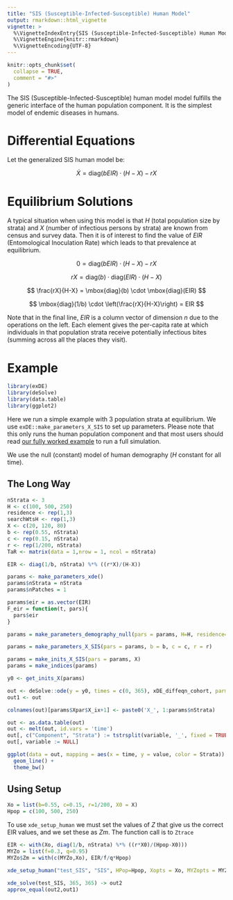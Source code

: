 ```yaml
---
title: "SIS (Susceptible-Infected-Susceptible) Human Model"
output: rmarkdown::html_vignette
vignette: >
  %\VignetteIndexEntry{SIS (Susceptible-Infected-Susceptible) Human Model}
  %\VignetteEngine{knitr::rmarkdown}
  %\VignetteEncoding{UTF-8}
---
```


```r
knitr::opts_chunk$set(
  collapse = TRUE,
  comment = "#>"
)
```

The SIS (Susceptible-Infected-Susceptible) human model model fulfills the generic interface of the human population component. It is the simplest model of endemic diseases in humans.

# Differential Equations

Let the generalized SIS human model be:

$$
\dot{X} = \mbox{diag}(bEIR) \cdot (H-X) - rX
$$

# Equilibrium Solutions

A typical situation when using this model is that $H$ (total population size by strata) and $X$ (number of infectious persons by strata) are known from census and survey data. Then it is of interest to find the value of $EIR$ (Entomological Inoculation Rate) which leads to that prevalence at equilibrium.

$$
0 = \mbox{diag}(bEIR) \cdot (H-X) - rX 
$$

$$ 
rX = \mbox{diag}(b) \cdot \mbox{diag}(EIR) \cdot (H-X) 
$$

$$
\frac{rX}{H-X} = \mbox{diag}(b) \cdot \mbox{diag}(EIR)
$$

$$
\mbox{diag}(1/b) \cdot \left(\frac{rX}{H-X}\right) = EIR
$$

Note that in the final line, $EIR$ is a column vector of dimension $n$ due to the operations on the left. Each element gives the per-capita rate at which individuals in that population strata receive potentially infectious bites (summing across all the places they visit).

# Example

```r
library(exDE)
library(deSolve)
library(data.table)
library(ggplot2)
```

Here we run a simple example with 3 population strata at equilibrium. We use `exDE::make_parameters_X_SIS` to
set up parameters. Please note that this only runs the human population component and that most users should read [our fully worked example](ex_534.html) to run a full simulation.

We use the null (constant) model of human demography ($H$ constant for all time).

## The Long Way

```r
nStrata <- 3
H <- c(100, 500, 250)
residence <- rep(1,3) 
searchWtsH <- rep(1,3) 
X <- c(20, 120, 80)
b <- rep(0.55, nStrata) 
c <- rep(0.15, nStrata) 
r <- rep(1/200, nStrata) 
TaR <- matrix(data = 1,nrow = 1, ncol = nStrata)

EIR <- diag(1/b, nStrata) %*% ((r*X)/(H-X))
```


```r
params <- make_parameters_xde()
params$nStrata = nStrata
params$nPatches = 1 

params$eir = as.vector(EIR)
F_eir = function(t, pars){
  pars$eir
}

params = make_parameters_demography_null(pars = params, H=H, residence=residence, searchWts=searchWtsH, TaR=TaR)

params = make_parameters_X_SIS(pars = params, b = b, c = c, r = r)

params = make_inits_X_SIS(pars = params, X)
params = make_indices(params)
```

```r
y0 <- get_inits_X(params)

out <- deSolve::ode(y = y0, times = c(0, 365), xDE_diffeqn_cohort, parms = params, method = 'lsoda', F_eir = F_eir) 
out1 <- out
```

```r
colnames(out)[params$Xpar$X_ix+1] <- paste0('X_', 1:params$nStrata)

out <- as.data.table(out)
out <- melt(out, id.vars = 'time')
out[, c("Component", "Strata") := tstrsplit(variable, '_', fixed = TRUE)]
out[, variable := NULL]

ggplot(data = out, mapping = aes(x = time, y = value, color = Strata)) +
  geom_line() +
  theme_bw()
```

## Using Setup



```r
Xo = list(b=0.55, c=0.15, r=1/200, X0 = X)
Hpop = c(100, 500, 250)
```

To use `xde_setup_human` we must set the values of $Z$ that give us the correct EIR values, and we set these as $Zm$. The function call is to `Ztrace` 

```r
EIR <- with(Xo, diag(1/b, nStrata) %*% ((r*X0)/(Hpop-X0)))
MYZo = list(f=0.3, q=0.95)
MYZo$Zm = with(c(MYZo,Xo), EIR/f/q*Hpop) 
```


```r
xde_setup_human("test_SIS", "SIS", HPop=Hpop, Xopts = Xo, MYZopts = MYZo) -> test_SIS
```

```r
xde_solve(test_SIS, 365, 365) -> out2
approx_equal(out2,out1)
```

